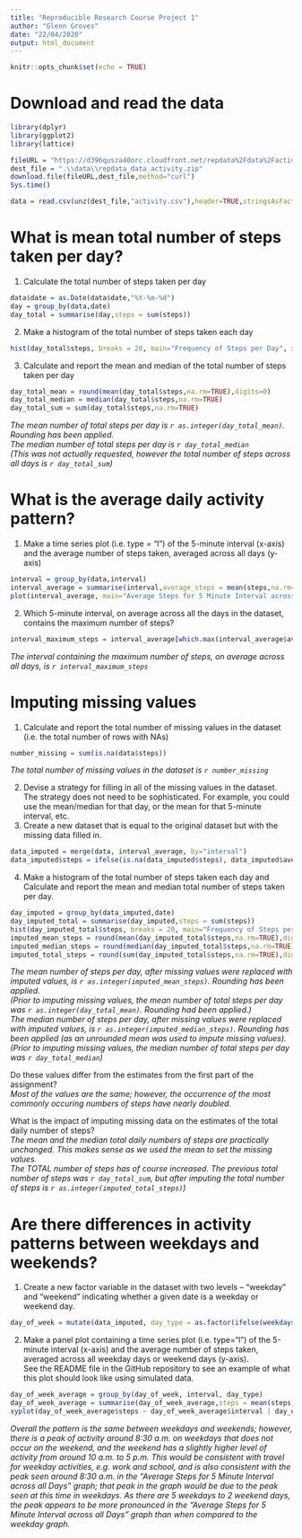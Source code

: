 ---
title: "Reproducible Research Course Project 1"
author: "Glenn Groves"
date: "22/04/2020"
output: html_document
---

```{r setup, include=FALSE}
knitr::opts_chunk$set(echo = TRUE)
```

# Download and read the data

```{r}
library(dplyr)
library(ggplot2)
library(lattice)

fileURL = "https://d396qusza40orc.cloudfront.net/repdata%2Fdata%2Factivity.zip"
dest_file = ".\\data\\repdata_data_activity.zip"
download.file(fileURL,dest_file,method="curl")
Sys.time()

data = read.csv(unz(dest_file,"activity.csv"),header=TRUE,stringsAsFactor=FALSE)
```

# What is mean total number of steps taken per day?  
1. Calculate the total number of steps taken per day  
```{r}
data$date = as.Date(data$date,"%Y-%m-%d")
day = group_by(data,date)
day_total = summarise(day,steps = sum(steps))
```
2. Make a histogram of the total number of steps taken each day  
```{r}
hist(day_total$steps, breaks = 20, main="Frequency of Steps per Day", xlab="Steps per Day")
```

3. Calculate and report the mean and median of the total number of steps taken per day  
```{r}
day_total_mean = round(mean(day_total$steps,na.rm=TRUE),digits=0)
day_total_median = median(day_total$steps,na.rm=TRUE)
day_total_sum = sum(day_total$steps,na.rm=TRUE)

```
*The mean number of total steps per day is `r as.integer(day_total_mean)`. Rounding has been applied.*  
*The median number of total steps per day is `r day_total_median`*  
*(This was not actually requested, however the total number of steps across all days is `r day_total_sum`)*  


# What is the average daily activity pattern?  
1. Make a time series plot (i.e. type = "l") of the 5-minute interval (x-axis) and the average number of steps taken, averaged across all days (y-axis)  
```{r}
interval = group_by(data,interval)
interval_average = summarise(interval,average_steps = mean(steps,na.rm=TRUE))
plot(interval_average, main="Average Steps for 5 Minute Interval across all Days", xlab="Interval", ylab="Average Steps")
```

2. Which 5-minute interval, on average across all the days in the dataset, contains the maximum number of steps?  
```{r}
interval_maximum_steps = interval_average[which.max(interval_average$average_steps),]$interval
```
*The interval containing the maximum number of steps, on average across all days, is `r interval_maximum_steps`*  

# Imputing missing values  
1. Calculate and report the total number of missing values in the dataset (i.e. the total number of rows with NAs)  
```{r}
number_missing = sum(is.na(data$steps))
```
*The total number of missing values in the dataset is `r number_missing`*  

2. Devise a strategy for filling in all of the missing values in the dataset. The strategy does not need to be sophisticated. For example, you could use the mean/median for that day, or the mean for that 5-minute interval, etc.  
3. Create a new dataset that is equal to the original dataset but with the missing data filled in.  
```{r}
data_imputed = merge(data, interval_average, by="interval")
data_imputed$steps = ifelse(is.na(data_imputed$steps), data_imputed$average_steps, data_imputed$steps)
```

4. Make a histogram of the total number of steps taken each day and Calculate and report the mean and median total number of steps taken per day.  
```{r}
day_imputed = group_by(data_imputed,date)
day_imputed_total = summarise(day_imputed,steps = sum(steps))
hist(day_imputed_total$steps, breaks = 20, main="Frequency of Steps per Day Including Imputed", xlab="Steps per Day Including Imputed")
imputed_mean_steps = round(mean(day_imputed_total$steps,na.rm=TRUE),digits=0)
imputed_median_steps = round(median(day_imputed_total$steps,na.rm=TRUE),digits=0)
imputed_total_steps = round(sum(day_imputed_total$steps,na.rm=TRUE),digits=0)

```
*The mean number of steps per day, after missing values were replaced with imputed values, is `r as.integer(imputed_mean_steps)`. Rounding has been applied.*  
*(Prior to imputing missing values, the mean number of total steps per day was `r as.integer(day_total_mean)`. Rounding had been applied.)*  
*The median number of steps per day, after missing values were replaced with imputed values, is `r as.integer(imputed_median_steps)`. Rounding has been applied (as an unrounded mean was used to impute missing values).*  
*(Prior to imputing missing values, the median number of total steps per day was `r day_total_median`)*  


Do these values differ from the estimates from the first part of the assignment?  
*Most of the values are the same; however, the occurrence of the most commonly occuring numbers of steps have nearly doubled.*  

What is the impact of imputing missing data on the estimates of the total daily number of steps?  
*The mean and the median total daily numbers of steps are practically unchanged. This makes sense as we used the mean to set the missing values.*  
*The TOTAL number of steps has of course increased. The previous total number of steps was `r day_total_sum`, but after imputing the total number of steps is `r as.integer(imputed_total_steps)`)*  


# Are there differences in activity patterns between weekdays and weekends?  
1. Create a new factor variable in the dataset with two levels – “weekday” and “weekend” indicating whether a given date is a weekday or weekend day.  
```{r}
day_of_week = mutate(data_imputed, day_type = as.factor(ifelse(weekdays(data_imputed$date) %in% c("Saturday","Sunday"), "weekend","weekday")))
```

2. Make a panel plot containing a time series plot (i.e. type="l") of the 5-minute interval (x-axis) and the average number of steps taken,  
averaged across all weekday days or weekend days (y-axis).  
See the README file in the GitHub repository to see an example of what this plot should look like using simulated data.  
```{r}
day_of_week_average = group_by(day_of_week, interval, day_type)
day_of_week_average = summarise(day_of_week_average,steps = mean(steps))
xyplot(day_of_week_average$steps ~ day_of_week_average$interval | day_of_week_average$day_type, layout=c(1,2), type="l", xlab="Interval", ylab="Number of steps")
```

*Overall the pattern is the same between weekdays and weekends; however, there is a peak of activity around 8:30 a.m. on weekdays that does not occur on the weekend, and the weekend has a slightly higher level of activity from around 10 a.m. to 5 p.m. This would be consistent with travel for weekday activities, e.g. work and school, and is also consistent with the peak seen around 8:30 a.m. in the "Average Steps for 5 Minute Interval across all Days" graph; that peak in the graph would be due to the peak seen at this time in weekdays. As there are 5 weekdays to 2 weekend days, the peak appears to be more pronounced in the "Average Steps for 5 Minute Interval across all Days" graph than when compared to the weekday graph.*  
